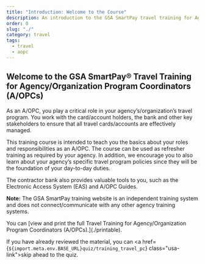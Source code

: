 ```yaml
---
title: "Introduction: Welcome to the Course"
description: An introduction to the GSA SmartPay travel training for Agency/Organization Program Coordinators.
order: 0
slug: "./"
category: travel
tags:
  - travel
  - aopc
---
```


## Welcome to the GSA SmartPay® Travel Training for Agency/Organization Program Coordinators (A/OPCs)

As an A/OPC, you play a critical role in your agency’s/organization’s travel program. You work with the card/account holders, the bank and other key stakeholders to ensure that all travel cards/accounts are effectively managed.

This training course is intended to teach you the basics about your roles and responsibilities as an A/OPC. The course can be used as refresher training as required by your agency. In addition, we encourage you to also learn about your agency’s specific travel program policies since they will be the foundation of your day-to-day duties. 

The contractor bank also provides valuable tools to you, such as the Electronic Access System (EAS) and A/OPC Guides.

**Note:** The GSA SmartPay training website is an independent training system and does not connect/communicate with any other agency training systems. 

<SummaryBox>
  You can [view and print the full Travel Training for Agency/Organization Program Coordinators (A/OPCs).](./printable).

  If you have already reviewed the material, you can <a href={`${import.meta.env.BASE_URL}quiz/training_travel_pc`} class="usa-link">skip ahead to the quiz</a>. 
</SummaryBox>

